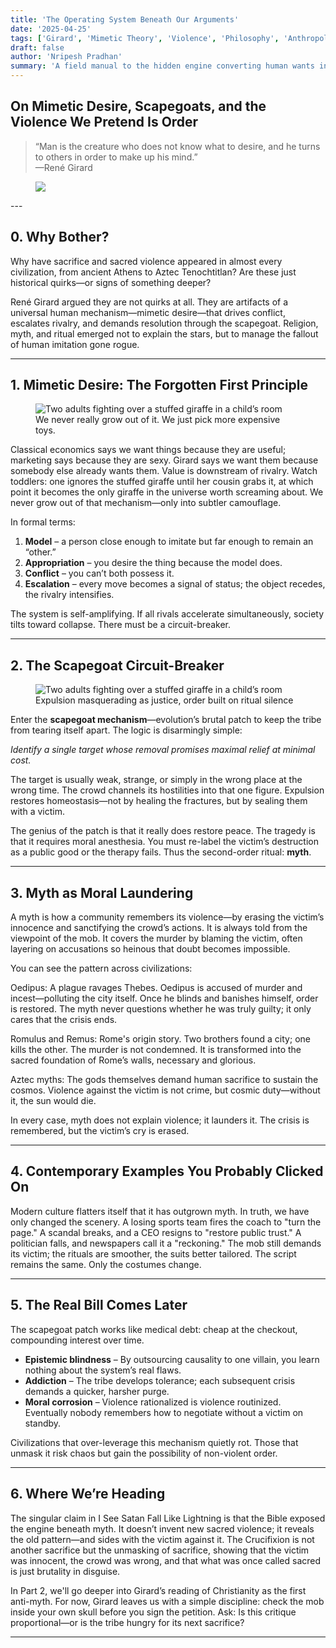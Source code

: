 ```yaml
---
title: 'The Operating System Beneath Our Arguments'
date: '2025-04-25'
tags: ['Girard', 'Mimetic Theory', 'Violence', 'Philosophy', 'Anthropology']
draft: false
author: 'Nripesh Pradhan'
summary: 'A field manual to the hidden engine converting human wants into sacrificial rituals we call justice.'
---
```


## On Mimetic Desire, Scapegoats, and the Violence We Pretend Is Order

> “Man is the creature who does not know what to desire, and he turns to others in order to make up his mind.”  
> —René Girard

<figure className="max-w-sm w-full mx-auto">
  <img src="/static/blog/mimetic-reading.png" />
</figure>
---

## 0. Why Bother?

Why have sacrifice and sacred violence appeared in almost every civilization, from ancient Athens to Aztec Tenochtitlan? Are these just historical quirks—or signs of something deeper?

René Girard argued they are not quirks at all. They are artifacts of a universal human mechanism—mimetic desire—that drives conflict, escalates rivalry, and demands resolution through the scapegoat. Religion, myth, and ritual emerged not to explain the stars, but to manage the fallout of human imitation gone rogue.

---

## 1. Mimetic Desire: The Forgotten First Principle

<figure className="max-w-sm w-full ml-0">
  <img
    src="/static/blog/giraffe-rivalry.png"
    alt="Two adults fighting over a stuffed giraffe in a child’s room"
  />
  <figcaption>We never really grow out of it. We just pick more expensive toys.</figcaption>
</figure>

Classical economics says we want things because they are useful; marketing says because they are sexy. Girard says we want them because somebody else already wants them. Value is downstream of rivalry. Watch toddlers: one ignores the stuffed giraffe until her cousin grabs it, at which point it becomes the only giraffe in the universe worth screaming about. We never grow out of that mechanism—only into subtler camouflage.

In formal terms:

1. **Model** – a person close enough to imitate but far enough to remain an “other.”
2. **Appropriation** – you desire the thing because the model does.
3. **Conflict** – you can’t both possess it.
4. **Escalation** – every move becomes a signal of status; the object recedes, the rivalry intensifies.

The system is self-amplifying. If all rivals accelerate simultaneously, society tilts toward collapse. There must be a circuit-breaker.

---

## 2. The Scapegoat Circuit-Breaker

<figure className="max-w-sm w-full ml-0">
  <img
    src="/static/blog/scapegoat-village.png"
    alt="Two adults fighting over a stuffed giraffe in a child’s room"
    className="w-full h-auto"
  />
  <figcaption className="mt-2 text-center text-sm text-gray-500">
    Expulsion masquerading as justice, order built on ritual silence
  </figcaption>
</figure>

Enter the **scapegoat mechanism**—evolution’s brutal patch to keep the tribe from tearing itself apart. The logic is disarmingly simple:

_Identify a single target whose removal promises maximal relief at minimal cost._

The target is usually weak, strange, or simply in the wrong place at the wrong time. The crowd channels its hostilities into that one figure. Expulsion restores homeostasis—not by healing the fractures, but by sealing them with a victim.

The genius of the patch is that it really does restore peace. The tragedy is that it requires moral anesthesia. You must re-label the victim’s destruction as a public good or the therapy fails. Thus the second-order ritual: **myth**.

---

## 3. Myth as Moral Laundering

A myth is how a community remembers its violence—by erasing the victim’s innocence and sanctifying the crowd’s actions. It is always told from the viewpoint of the mob. It covers the murder by blaming the victim, often layering on accusations so heinous that doubt becomes impossible.

You can see the pattern across civilizations:

Oedipus: A plague ravages Thebes. Oedipus is accused of murder and incest—polluting the city itself. Once he blinds and banishes himself, order is restored. The myth never questions whether he was truly guilty; it only cares that the crisis ends.

Romulus and Remus: Rome's origin story. Two brothers found a city; one kills the other. The murder is not condemned. It is transformed into the sacred foundation of Rome’s walls, necessary and glorious.

Aztec myths: The gods themselves demand human sacrifice to sustain the cosmos. Violence against the victim is not crime, but cosmic duty—without it, the sun would die.

In every case, myth does not explain violence; it launders it. The crisis is remembered, but the victim’s cry is erased.

---

## 4. Contemporary Examples You Probably Clicked On

Modern culture flatters itself that it has outgrown myth. In truth, we have only changed the scenery. A losing sports team fires the coach to "turn the page." A scandal breaks, and a CEO resigns to "restore public trust." A politician falls, and newspapers call it a "reckoning." The mob still demands its victim; the rituals are smoother, the suits better tailored. The script remains the same. Only the costumes change.

---

## 5. The Real Bill Comes Later

The scapegoat patch works like medical debt: cheap at the checkout, compounding interest over time.

- **Epistemic blindness** – By outsourcing causality to one villain, you learn nothing about the system’s real flaws.
- **Addiction** – The tribe develops tolerance; each subsequent crisis demands a quicker, harsher purge.
- **Moral corrosion** – Violence rationalized is violence routinized. Eventually nobody remembers how to negotiate without a victim on standby.

Civilizations that over-leverage this mechanism quietly rot. Those that unmask it risk chaos but gain the possibility of non-violent order.

---

## 6. Where We’re Heading

The singular claim in I See Satan Fall Like Lightning is that the Bible exposed the engine beneath myth. It doesn’t invent new sacred violence; it reveals the old pattern—and sides with the victim against it. The Crucifixion is not another sacrifice but the unmasking of sacrifice, showing that the victim was innocent, the crowd was wrong, and that what was once called sacred is just brutality in disguise.

In Part 2, we'll go deeper into Girard’s reading of Christianity as the first anti-myth.
For now, Girard leaves us with a simple discipline: check the mob inside your own skull before you sign the petition.
Ask: Is this critique proportional—or is the tribe hungry for its next sacrifice?

---

